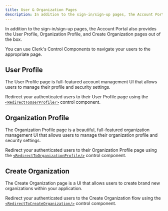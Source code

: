 ```yaml
---
title: User & Organization Pages
description: In addition to the sign-in/sign-up pages, the Account Portal also provides the User Profile, Organization Profile and Create Organization flow out of the box. 
---
```


In addition to the sign-in/sign-up pages, the Account Portal also provides the User Profile, Organization Profile, and Create Organization pages out of the box. 

You can use Clerk's Control Components to navigate your users to the appropriate page.


## User Profile


The User Profile page is full-featured account management UI that allows users to manage their profile and security settings. 

<Images 
  width={3248}
  height={1716}
  src="/docs/images/account-portal/account_portal_user_profile.png"
  alt="User Profile in Account Portal"
/>


Redirect your authenticated users to their User Profile page using the [`<RedirectToUserProfile/>`](/docs/components/control/redirect-to-userprofile) control component.


## Organization Profile

The Organization Profile page is a beautiful, full-featured organization management UI that allows users to manage their organization profile and security settings.

<Images 
  width={3248}
  height={1716}
  src="/docs/images/account-portal/account_portal_org_profile.png"
  alt="Organization Profile in Account Portal"
/>


Redirect your authenticated users to their Organization Profile page using the [`<RedirectToOrganizationProfile/>`](/docs/components/control/redirect-to-organizationprofile) control component.



## Create Organization

The Create Organization page is a UI that allows users to create brand new organizations within your application.

<Images 
  width={3248}
  height={1716}
  src="/docs/images/account-portal/account_portal_create_org.png"
  alt="Create Organization flow in Account Portal"
/>

 Redirect your authenticated users to the Create Organization flow using the [`<RedirectToCreateOrganization/>`](/docs/components/control/redirect-to-createorganization) control component.


